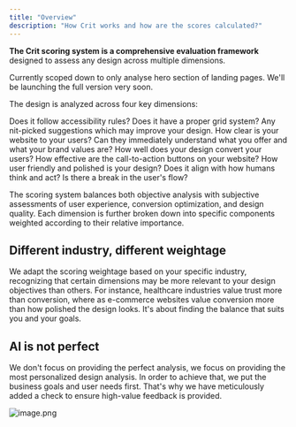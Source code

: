 ```yaml
---
title: "Overview"
description: "How Crit works and how are the scores calculated?"
---
```


**The Crit scoring system is a comprehensive evaluation framework** designed to assess any design across multiple dimensions.

<Note>
  Currently scoped down to only analyse hero section of landing pages. We'll be launching the full version very soon.
</Note>

The design is analyzed across four key dimensions:

<CardGroup cols="2">
  <Card title="Standards" icon="bullseye" href="standards">
    Does it follow accessibility rules? Does it have a proper grid system? Any nit-picked suggestions which may improve your design.
  </Card>
  <Card title="Clarity" icon="triangle" href="clarity">
    How clear is your website to your users? Can they immediately understand what you offer and what your brand values are?
  </Card>
  <Card title="Conversion" icon="arrow-trend-up" href="conversion">
    How well does your design convert your users? How effective are the call-to-action buttons on your website?
  </Card>
  <Card title="Design" icon="object-ungroup" href="design">
    How user friendly and polished is your design? Does it align with how humans think and act? Is there a break in the user's flow?
  </Card>
</CardGroup>

The scoring system balances both objective analysis with subjective assessments of user experience, conversion optimization, and design quality. Each dimension is further broken down into specific components weighted according to their relative importance.

## Different industry, different weightage

We adapt the scoring weightage based on your specific industry, recognizing that certain dimensions may be more relevant to your design objectives than others. For instance, healthcare industries value trust more than conversion, where as e-commerce websites value conversion more than how polished the design looks. It's about finding the balance that suits you and your goals.

## AI is not perfect

We don't focus on providing the perfect analysis, we focus on providing the most personalized design analysis. In order to achieve that, we put the business goals and user needs first. That's why we have meticulously added a check to ensure high-value feedback is provided.

![image.png](/image.png)